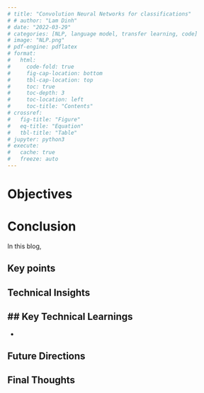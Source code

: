 ```yaml
---
# title: "Convolution Neural Networks for classifications"
# # author: "Lam Dinh"
# date: "2022-03-29"
# categories: [NLP, language model, transfer learning, code]
# image: "NLP.png"
# pdf-engine: pdflatex
# format:
#   html:
#     code-fold: true
#     fig-cap-location: bottom
#     tbl-cap-location: top
#     toc: true
#     toc-depth: 3
#     toc-location: left
#     toc-title: "Contents"
# crossref:
#   fig-title: "Figure"
#   eq-title: "Equation"
#   tbl-title: "Table"
# jupyter: python3
# execute: 
#   cache: true
#   freeze: auto
---
```


# Objectives

# Conclusion
In this blog, 

## Key points


## Technical Insights

::: {.callout-important}
## Key Technical Learnings
- 
- 
:::

## Future Directions


## Final Thoughts

